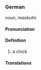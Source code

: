 ===German===
noun, ''maskulin'' 

====Pronunciation====


====Definition====
# a clock


====Translations====